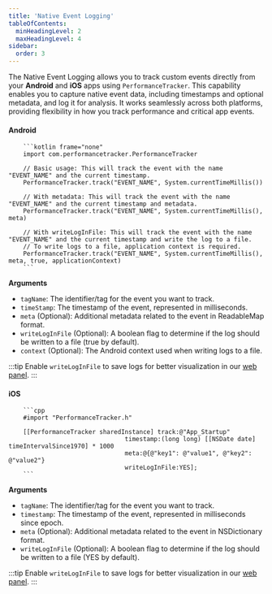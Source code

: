 ```yaml
---
title: 'Native Event Logging'
tableOfContents:
  minHeadingLevel: 2
  maxHeadingLevel: 4
sidebar:
  order: 3
---
```



The Native Event Logging allows you to track custom events directly from your **Android** and **iOS** apps using `PerformanceTracker`.
This capability enables you to capture native event data, including timestamps and optional metadata, and log it for analysis. It works seamlessly across both platforms, providing flexibility in how you track performance and critical app events.

#### Android

        ```kotlin frame="none"
        import com.performancetracker.PerformanceTracker

        // Basic usage: This will track the event with the name "EVENT_NAME" and the current timestamp.
        PerformanceTracker.track("EVENT_NAME", System.currentTimeMillis())

        // With metadata: This will track the event with the name "EVENT_NAME" and the current timestamp and metadata.
        PerformanceTracker.track("EVENT_NAME", System.currentTimeMillis(), meta)

        // With writeLogInFile: This will track the event with the name "EVENT_NAME" and the current timestamp and write the log to a file.
        // To write logs to a file, application context is required.
        PerformanceTracker.track("EVENT_NAME", System.currentTimeMillis(), meta, true, applicationContext)
        ```

**Arguments**

- `tagName`: The identifier/tag for the event you want to track.
- `timeStamp`: The timestamp of the event, represented in milliseconds.
- `meta` (Optional): Additional metadata related to the event in ReadableMap format.
- `writeLogInFile` (Optional): A boolean flag to determine if the log should be written to a file (true by default).
- `context` (Optional): The Android context used when writing logs to a file.

:::tip
Enable `writeLogInFile` to save logs for better visualization in our [web panel](../api/cli/visualization).
:::

#### iOS

        ```cpp
        #import "PerformanceTracker.h"

        [[PerformanceTracker sharedInstance] track:@"App_Startup"
                                    timestamp:(long long) [[NSDate date] timeIntervalSince1970] * 1000
                                    meta:@{@"key1": @"value1", @"key2": @"value2"}
                                    writeLogInFile:YES];
        ```

**Arguments**

- `tagName`: The identifier/tag for the event you want to track.
- `timestamp`: The timestamp of the event, represented in milliseconds since epoch.
- `meta` (Optional): Additional metadata related to the event in NSDictionary format.
- `writeLogInFile` (Optional): A boolean flag to determine if the log should be written to a file (YES by default).

:::tip
Enable `writeLogInFile` to save logs for better visualization in our [web panel](../api/cli/visualization).
:::
